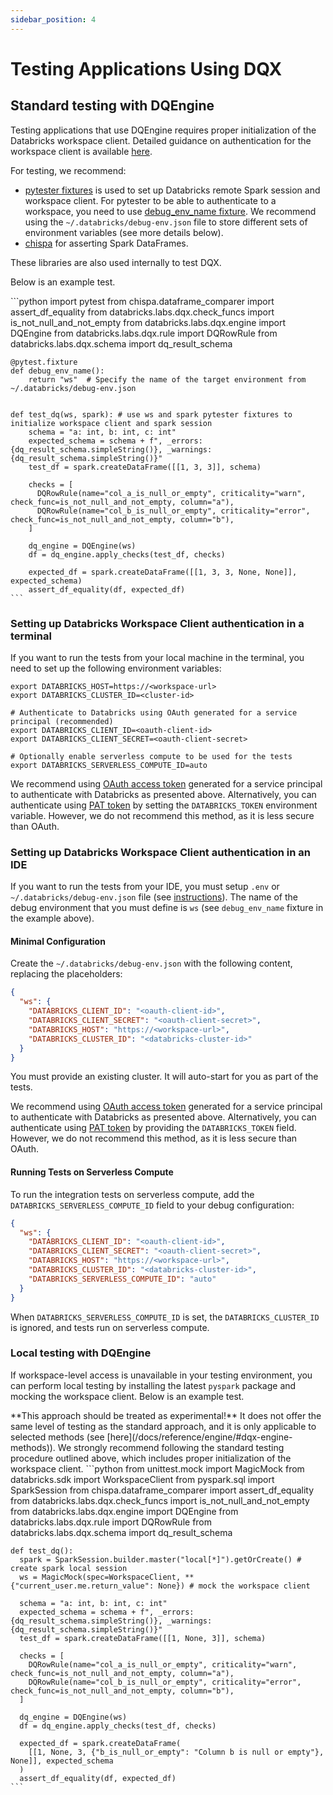 ```yaml
---
sidebar_position: 4
---
```



# Testing Applications Using DQX

## Standard testing with DQEngine

Testing applications that use DQEngine requires proper initialization of the Databricks workspace client. Detailed guidance on authentication for the workspace client is available [here](https://databricks-sdk-py.readthedocs.io/en/latest/authentication.html#default-authentication-flow).

For testing, we recommend:
* [pytester fixtures](https://github.com/databrickslabs/pytester) is used to set up Databricks remote Spark session and workspace client. For pytester to be able to authenticate to a workspace, you need to use [debug_env_name fixture](https://github.com/databrickslabs/pytester?tab=readme-ov-file#debug_env_name-fixture). We recommend using the `~/.databricks/debug-env.json` file to store different sets of environment variables (see more details below).
* [chispa](https://github.com/MrPowers/chispa) for asserting Spark DataFrames.

These libraries are also used internally to test DQX.

Below is an example test.

<Tabs>
  <TabItem value="Python" label="Python" default>
    ```python
    import pytest
    from chispa.dataframe_comparer import assert_df_equality
    from databricks.labs.dqx.check_funcs import is_not_null_and_not_empty
    from databricks.labs.dqx.engine import DQEngine
    from databricks.labs.dqx.rule import DQRowRule
    from databricks.labs.dqx.schema import dq_result_schema


    @pytest.fixture
    def debug_env_name():
        return "ws"  # Specify the name of the target environment from ~/.databricks/debug-env.json


    def test_dq(ws, spark): # use ws and spark pytester fixtures to initialize workspace client and spark session
        schema = "a: int, b: int, c: int"
        expected_schema = schema + f", _errors: {dq_result_schema.simpleString()}, _warnings: {dq_result_schema.simpleString()}"
        test_df = spark.createDataFrame([[1, 3, 3]], schema)

        checks = [
          DQRowRule(name="col_a_is_null_or_empty", criticality="warn", check_func=is_not_null_and_not_empty, column="a"),
          DQRowRule(name="col_b_is_null_or_empty", criticality="error", check_func=is_not_null_and_not_empty, column="b"),
        ]

        dq_engine = DQEngine(ws)
        df = dq_engine.apply_checks(test_df, checks)

        expected_df = spark.createDataFrame([[1, 3, 3, None, None]], expected_schema)
        assert_df_equality(df, expected_df)
    ```
  </TabItem>
</Tabs>

### Setting up Databricks Workspace Client authentication in a terminal

If you want to run the tests from your local machine in the terminal, you need to set up the following environment variables:
```shell
export DATABRICKS_HOST=https://<workspace-url>
export DATABRICKS_CLUSTER_ID=<cluster-id>

# Authenticate to Databricks using OAuth generated for a service principal (recommended)
export DATABRICKS_CLIENT_ID=<oauth-client-id>
export DATABRICKS_CLIENT_SECRET=<oauth-client-secret>

# Optionally enable serverless compute to be used for the tests
export DATABRICKS_SERVERLESS_COMPUTE_ID=auto
```

We recommend using [OAuth access token](https://docs.databricks.com/en/dev-tools/auth/oauth-m2m.html) generated for a service principal to authenticate with Databricks as presented above.
Alternatively, you can authenticate using [PAT token](https://docs.databricks.com/en/dev-tools/auth/pat.html) by setting the `DATABRICKS_TOKEN` environment variable. However, we do not recommend this method, as it is less secure than OAuth.

### Setting up Databricks Workspace Client authentication in an IDE

If you want to run the tests from your IDE, you must setup `.env` or `~/.databricks/debug-env.json` file
(see [instructions](https://github.com/databrickslabs/pytester?tab=readme-ov-file#debug_env_name-fixture)).
The name of the debug environment that you must define is `ws` (see `debug_env_name` fixture in the example above).

#### Minimal Configuration

Create the `~/.databricks/debug-env.json` with the following content, replacing the placeholders:
```json
{
  "ws": {
    "DATABRICKS_CLIENT_ID": "<oauth-client-id>",
    "DATABRICKS_CLIENT_SECRET": "<oauth-client-secret>",
    "DATABRICKS_HOST": "https://<workspace-url>",
    "DATABRICKS_CLUSTER_ID": "<databricks-cluster-id>"
  }
}
```

You must provide an existing cluster. It will auto-start for you as part of the tests.

We recommend using [OAuth access token](https://docs.databricks.com/en/dev-tools/auth/oauth-m2m.html) generated for a service principal to authenticate with Databricks as presented above.
Alternatively, you can authenticate using [PAT token](https://docs.databricks.com/en/dev-tools/auth/pat.html) by providing the `DATABRICKS_TOKEN` field. However, we do not recommend this method, as it is less secure than OAuth.

#### Running Tests on Serverless Compute

To run the integration tests on serverless compute, add the `DATABRICKS_SERVERLESS_COMPUTE_ID` field to your debug configuration:
```json
{
  "ws": {
    "DATABRICKS_CLIENT_ID": "<oauth-client-id>",
    "DATABRICKS_CLIENT_SECRET": "<oauth-client-secret>",
    "DATABRICKS_HOST": "https://<workspace-url>",
    "DATABRICKS_CLUSTER_ID": "<databricks-cluster-id>",
    "DATABRICKS_SERVERLESS_COMPUTE_ID": "auto"
  }
}
```
When `DATABRICKS_SERVERLESS_COMPUTE_ID` is set, the `DATABRICKS_CLUSTER_ID` is ignored, and tests run on serverless compute.

### Local testing with DQEngine

If workspace-level access is unavailable in your testing environment, you can perform local testing by installing the latest `pyspark` package and mocking the workspace client.
Below is an example test.

<Admonition type="tip" title="Usage tips">
**This approach should be treated as experimental!** It does not offer the same level of testing as the standard approach, and it is only applicable to selected methods (see [here](/docs/reference/engine/#dqx-engine-methods)).
We strongly recommend following the standard testing procedure outlined above, which includes proper initialization of the workspace client.
</Admonition>

<Tabs>
  <TabItem value="Python" label="Python" default>
    ```python
    from unittest.mock import MagicMock
    from databricks.sdk import WorkspaceClient
    from pyspark.sql import SparkSession
    from chispa.dataframe_comparer import assert_df_equality
    from databricks.labs.dqx.check_funcs import is_not_null_and_not_empty
    from databricks.labs.dqx.engine import DQEngine
    from databricks.labs.dqx.rule import DQRowRule
    from databricks.labs.dqx.schema import dq_result_schema


    def test_dq():
      spark = SparkSession.builder.master("local[*]").getOrCreate() # create spark local session
      ws = MagicMock(spec=WorkspaceClient, **{"current_user.me.return_value": None}) # mock the workspace client

      schema = "a: int, b: int, c: int"
      expected_schema = schema + f", _errors: {dq_result_schema.simpleString()}, _warnings: {dq_result_schema.simpleString()}"
      test_df = spark.createDataFrame([[1, None, 3]], schema)

      checks = [
        DQRowRule(name="col_a_is_null_or_empty", criticality="warn", check_func=is_not_null_and_not_empty, column="a"),
        DQRowRule(name="col_b_is_null_or_empty", criticality="error", check_func=is_not_null_and_not_empty, column="b"),
      ]

      dq_engine = DQEngine(ws)
      df = dq_engine.apply_checks(test_df, checks)

      expected_df = spark.createDataFrame(
        [[1, None, 3, {"b_is_null_or_empty": "Column b is null or empty"}, None]], expected_schema
      )
      assert_df_equality(df, expected_df)
    ```
  </TabItem>
</Tabs>


